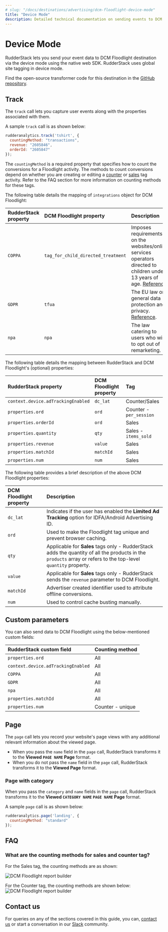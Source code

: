 ```yaml
---
# slug: "/docs/destinations/advertising/dcm-floodlight-device-mode"
title: "Device Mode"
description: Detailed technical documentation on sending events to DCM Floodlight using the RudderStack device mode.
---
```


# Device Mode

RudderStack lets you send your event data to DCM Floodlight destination via the <Link to="/rudderstack-cloud/rudderstack-connection-modes/#device-mode">device mode</Link> using the native web SDK. RudderStack uses global site tagging in device mode.

<div class="successBlock">

Find the open-source transformer code for this destination in the [GitHub repository](https://github.com/rudderlabs/rudder-sdk-js/tree/production/integrations/DCMFloodlight/).
</div>

## Track

The <Link to="/rudderstack-api/api-specification/rudderstack-spec/track">`track`</Link> call lets you capture user events along with the properties associated with them.

A sample `track` call is as shown below:

```javascript
rudderanalytics.track('tshirt', {
  countingMethod: "transactions",
  revenue: "2605846",
  orderId: "2605847"
});
```
The `countingMethod` is a required property that specifies how to count the conversions for a Floodlight activity. The methods to count conversions depend on whether you  are creating or editing a [counter](https://support.google.com/campaignmanager/answer/7554821#zippy=%2Cfields-in-event-snippets-for-counter-tags) or [sales](https://support.google.com/campaignmanager/answer/7554821#zippy=%2Cfields-in-event-snippets-for-sales-tags) tag activity. Refer to the <Link to="/#faq">FAQ</Link> section for more information on counting methods for these tags.

The following table details the mapping of `integrations` object for DCM Floodlight:

| **RudderStack property** | **DCM Floodlight property** | **Description** |
| :--- | :--- | :---|
| `COPPA`| `tag_for_child_directed_treatment`  | Imposes requirements on the websites/online services operators directed to children under 13 years of age. [Reference](https://www.ftc.gov/tips-advice/business-center/privacy-and-security/children%27s-privacy). |
| `GDPR` | `tfua` |  The EU law on general data protection and privacy. [Reference](http://eur-lex.europa.eu/legal-content/EN/TXT/?uri=CELEX%3A32016R0679). |
| `npa` | `npa` | The law catering to users who wish to opt out of remarketing. | 

The following table details the mapping between RudderStack and DCM Floodlight's (optional) properties:

| RudderStack property | DCM Floodlight property | Tag|
| :--- | :--- |:--- |
| `context.device.adTrackingEnabled` | `dc_lat` | Counter/Sales|
| `properties.ord` | `ord` |Counter - `per_session` |
| `properties.orderId` | `ord` |  Sales |
| `properties.quantity` | `qty` | Sales - `items_sold` |
| `properties.revenue` | `value` |  Sales |
| `properties.matchId` | `matchId` |  Sales |
| `properties.num` | `num` | Sales |

The following table provides a brief description of the above DCM Floodlight properties:

| DCM Floodlight property | Description |
| :----| :-----|
| `dc_lat` | Indicates if the user has enabled the **Limited Ad Tracking** option for IDFA/Android Advertising ID. |
| `ord` | Used to make the Floodlight tag unique and prevent browser caching. |
| `qty` | Applicable for **Sales** tags only - RudderStack adds the quantity of all the products in the `products` array or refers to the top-level `quantity` property. |
| `value` | Applicable for **Sales** tags only - RudderStack sends the `revenue` parameter to DCM Floodlight. |
| `matchId` | Advertiser created identifier used to attribute offline conversions.   |
| `num` | Used to control cache busting manually. |

## Custom parameters

You can also send data to DCM Floodlight using the below-mentioned custom fields:

| RudderStack custom field | Counting method| 
| :--- | :--- |
| `properties.ord` | All| 
| `context.device.adTrackingEnabled` | All |
| `COPPA` | All | 
| `GDPR` |  All | 
| `npa` | All | 
| `properties.matchId` | All | 
| `properties.num` | Counter - unique | 

## Page

The <Link to="/rudderstack-api/api-specification/rudderstack-spec/page"><code class="inline-code">page</code></Link> call lets you record your website's page views with any additional relevant information about the viewed page.

* When you pass the `name` field in the `page` call, RudderStack transforms it to the **Viewed `PAGE NAME` Page** format.
* When you do not pass the `name` field in the `page` call, RudderStack transforms it to the **Viewed Page** format.

### Page with category

When you pass the `category` and `name` fields in the `page` call, RudderStack transforms it to the **Viewed `CATEGORY NAME` `PAGE NAME` Page** format.

A sample `page` call is as shown below:

```javascript
rudderanalytics.page('landing', {
  countingMethod: "standard"
});
```
## FAQ

### What are the counting methods for sales and counter tag?

For the Sales tag, the counting methods are as shown:

<img src="../../../assets/event-stream-destinations/sales-tag.png" alt="DCM Floodlight report builder"/>

For the Counter tag, the counting methods are shown below:
<img src="../../../assets/event-stream-destinations/counter-tag.png" alt="DCM Floodlight report builder"/>

## Contact us

For queries on any of the sections covered in this guide, you can, [contact us](mailto:%20docs@rudderstack.com) or start a conversation in our [Slack](https://rudderstack.com/join-rudderstack-slack-community) community.
